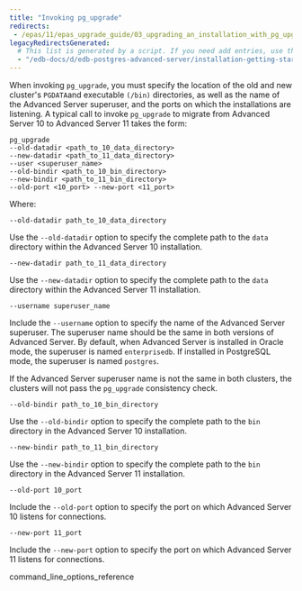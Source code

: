 ```yaml
---
title: "Invoking pg_upgrade"
redirects:
 - /epas/11/epas_upgrade_guide/03_upgrading_an_installation_with_pg_upgrade/02_invoking_pg_upgrade/
legacyRedirectsGenerated:
  # This list is generated by a script. If you need add entries, use the `legacyRedirects` key.
  - "/edb-docs/d/edb-postgres-advanced-server/installation-getting-started/upgrade-guide/11/EDB_Postgres_Advanced_Server_Upgrade_Guide.1.10.html"
---
```


When invoking `pg_upgrade`, you must specify the location of the old and new cluster's `PGDATA`and executable `(/bin)` directories, as well as the name of the Advanced Server superuser, and the ports on which the installations are listening. A typical call to invoke `pg_upgrade` to migrate from Advanced Server 10 to Advanced Server 11 takes the form:

```text
pg_upgrade
--old-datadir <path_to_10_data_directory>
--new-datadir <path_to_11_data_directory>
--user <superuser_name>
--old-bindir <path_to_10_bin_directory>
--new-bindir <path_to_11_bin_directory>
--old-port <10_port> --new-port <11_port>
```

Where:

`--old-datadir path_to_10_data_directory`

Use the `--old-datadir` option to specify the complete path to the `data` directory within the Advanced Server 10 installation.

`--new-datadir path_to_11_data_directory`

Use the `--new-datadir` option to specify the complete path to the `data` directory within the Advanced Server 11 installation.

`--username superuser_name`

Include the `--username` option to specify the name of the Advanced Server superuser. The superuser name should be the same in both versions of Advanced Server. By default, when Advanced Server is installed in Oracle mode, the superuser is named `enterprisedb`. If installed in PostgreSQL mode, the superuser is named `postgres`.

If the Advanced Server superuser name is not the same in both clusters, the clusters will not pass the `pg_upgrade` consistency check.

`--old-bindir path_to_10_bin_directory`

Use the `--old-bindir` option to specify the complete path to the `bin` directory in the Advanced Server 10 installation.

`--new-bindir path_to_11_bin_directory`

Use the `--new-bindir` option to specify the complete path to the `bin` directory in the Advanced Server 11 installation.

`--old-port 10_port`

Include the `--old-port` option to specify the port on which Advanced Server 10 listens for connections.

`--new-port 11_port`

Include the `--new-port` option to specify the port on which Advanced Server 11 listens for connections.

<div class="toctree" maxdepth="3">

command_line_options_reference

</div>
